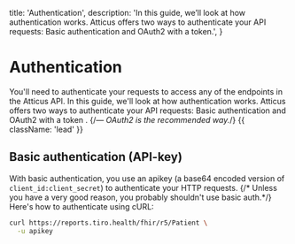   title: 'Authentication',
  description:
    'In this guide, we’ll look at how authentication works. Atticus offers two ways to authenticate your API requests: Basic authentication and OAuth2 with a token.',
}

# Authentication

You'll need to authenticate your requests to access any of the endpoints in the Atticus API. In this guide, we'll look at how authentication works. Atticus offers two ways to authenticate your API requests: Basic authentication and OAuth2 with a token . {/*— OAuth2 is the recommended way.*/} {{ className: 'lead' }}

## Basic authentication (API-key)

With basic authentication, you use an apikey (a base64 encoded version of `client_id:client_secret`) to authenticate your HTTP requests. {/* Unless you have a very good reason, you probably shouldn't use basic auth.*/}
Here's how to authenticate using cURL:

```bash {{ title: 'Example request with basic auth' }}
curl https://reports.tiro.health/fhir/r5/Patient \
  -u apikey
```
